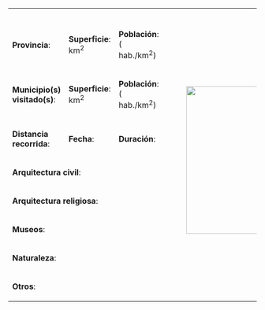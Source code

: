 <table class="wikitable" width="100%">

<tr><th colspan=6>[[{{{1}}}|{{{2}}}]]</th></tr>

<tr><td>'''Provincia''': {{{3}}}</td><td width="20%">'''Superficie''': {{{4}}} km<sup>2</sup></td><td width="25%">'''Población''': {{{5}}} ({{{6}}} hab./km<sup>2</sup>)</td><td rowspan="8" width="1%">[[File:{{{19}}}|300px|{{{20}}}]]</td></tr>

<tr><td>'''Municipio(s) visitado(s)''': {{{7}}}</td><td>'''Superficie''': {{{8}}} km<sup>2</sup></td><td>'''Población''': {{{9}}} ({{{10}}} hab./km<sup>2</sup>)</td></tr>

<tr><td>'''Distancia recorrida''': {{{11}}}</td><td>'''Fecha''': {{{12}}}</td><td>'''Duración''': {{{13}}}</td></tr>

<tr><td colspan=3>'''Arquitectura civil''': {{{14}}}</td></tr>

<tr><td colspan=3>'''Arquitectura religiosa''': {{{15}}}</td></tr>

<tr><td colspan=3>'''Museos''': {{{16}}}</td></tr>

<tr><td colspan=3>'''Naturaleza''': {{{17}}}</td></tr>

<tr><td colspan=3>'''Otros''': {{{18}}}</td></tr>

</table>
